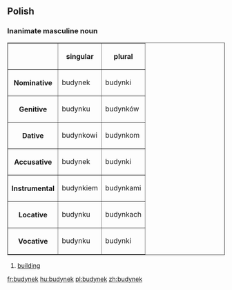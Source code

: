 ==Polish==
===Inanimate masculine noun===
<table border=1>
<tr><th><th>singular<th>plural</tr>
<tr><th>Nominative<td>budynek<td>budynki</tr>
<tr><th>Genitive<td>budynku<td>budynków</tr>
<tr><th>Dative<td>budynkowi<td>budynkom</tr>
<tr><th>Accusative<td>budynek<td>budynki</tr>
<tr><th>Instrumental<td>budynkiem<td>budynkami</tr>
<tr><th>Locative<td>budynku<td>budynkach</tr>
<tr><th>Vocative<td>budynku<td>budynki</tr>
</table>

#[[building]]

[[fr:budynek]]
[[hu:budynek]]
[[pl:budynek]]
[[zh:budynek]]